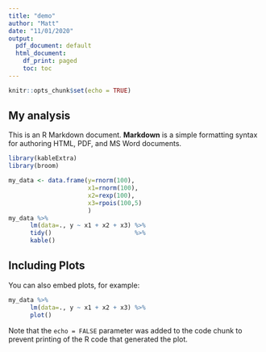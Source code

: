```yaml
---
title: "demo"
author: "Matt"
date: "11/01/2020"
output:
  pdf_document: default
  html_document:
    df_print: paged
    toc: toc
---
```


```r
knitr::opts_chunk$set(echo = TRUE)
```

## My analysis

This is an R Markdown document. **Markdown** is a simple formatting syntax for authoring HTML, PDF, and MS Word documents. 


```r
library(kableExtra)
library(broom)

my_data <- data.frame(y=rnorm(100), 
                      x1=rnorm(100),
                      x2=rexp(100),
                      x3=rpois(100,5)
                      )
my_data %>%
      lm(data=., y ~ x1 + x2 + x3) %>%
      tidy()                       %>%
      kable()           

```

## Including Plots

You can also embed plots, for example:

```r
my_data %>%
      lm(data=., y ~ x1 + x2 + x3) %>%
      plot()
```

Note that the `echo = FALSE` parameter was added to the code chunk to prevent printing of the R code that generated the plot.
